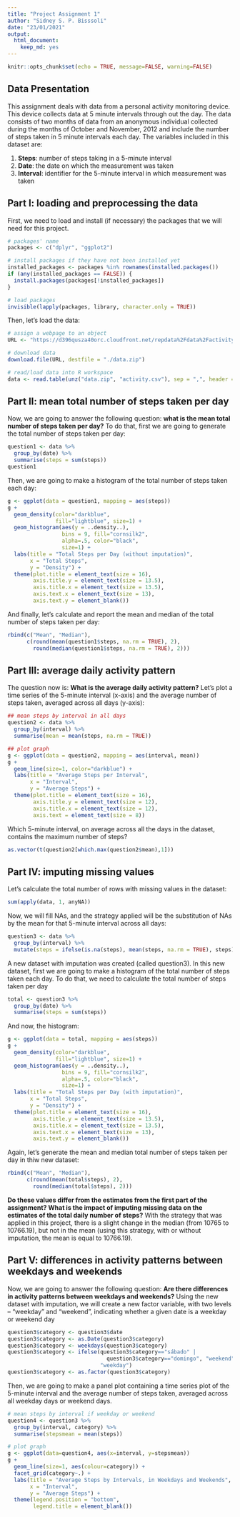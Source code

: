 ```yaml
---
title: "Project Assignment 1"
author: "Sidney S. P. Bisssoli"
date: "23/01/2021"
output: 
  html_document: 
    keep_md: yes
---
```


```r
knitr::opts_chunk$set(echo = TRUE, message=FALSE, warning=FALSE)
```

## Data Presentation

This assignment deals with data from a personal activity monitoring device. This device collects data at 5 minute intervals through out the day. The data consists of two months of data from an anonymous individual collected during the months of
October and November, 2012 and include the number of steps taken in 5 minute intervals each day. The variables included in this dataset are:
  
1) **Steps**: number of steps taking in a 5-minute interval
2) **Date**: the date on which the measurement was taken
3) **Interval**: identifier for the 5-minute interval in which measurement was taken

## Part I: loading and preprocessing the data

First, we need to load and install (if necessary) the packages that we will need for this project.
```r
# packages' name
packages <- c("dplyr", "ggplot2")

# install packages if they have not been installed yet
installed_packages <- packages %in% rownames(installed.packages())
if (any(installed_packages == FALSE)) {
  install.packages(packages[!installed_packages])
}

# load packages
invisible(lapply(packages, library, character.only = TRUE))
```

Then, let's load the data:
```r
# assign a webpage to an object
URL <- "https://d396qusza40orc.cloudfront.net/repdata%2Fdata%2Factivity.zip" 

# download data
download.file(URL, destfile = "./data.zip") 

# read/load data into R workspace
data <- read.table(unz("data.zip", "activity.csv"), sep = ",", header = TRUE)
```

## Part II: mean total number of steps taken per day

Now, we are going to answer the following question: **what is the mean total number of steps taken per day?** To do that, first we are going to generate the total number of steps taken per day:
```r
question1 <- data %>%
  group_by(date) %>%
  summarise(steps = sum(steps))
question1
```
Then, we are going to make a histogram of the total number of steps taken each day:
```r
g <- ggplot(data = question1, mapping = aes(steps))
g + 
  geom_density(color="darkblue", 
               fill="lightblue", size=1) + 
  geom_histogram(aes(y = ..density..), 
                 bins = 9, fill="cornsilk2", 
                 alpha=.5, color="black", 
                 size=1) + 
  labs(title = "Total Steps per Day (without imputation)",
       x = "Total Steps",
       y = "Density") + 
  theme(plot.title = element_text(size = 16),
        axis.title.y = element_text(size = 13.5),
        axis.title.x = element_text(size = 13.5),
        axis.text.x = element_text(size = 13),
        axis.text.y = element_blank())
```
  
And finally, let's calculate and report the mean and median of the total number of steps taken per day:
```r
rbind(c("Mean", "Median"), 
      c(round(mean(question1$steps, na.rm = TRUE), 2), 
        round(median(question1$steps, na.rm = TRUE), 2)))
```

## Part III: average daily activity pattern

The question now is: **What is the average daily activity pattern?** Let's plot a time series of the 5-minute interval (x-axis) and the average number of steps taken, averaged across all days (y-axis):
```r
## mean steps by interval in all days
question2 <- data %>% 
  group_by(interval) %>%
  summarise(mean = mean(steps, na.rm = TRUE))

## plot graph
g <- ggplot(data = question2, mapping = aes(interval, mean))
g + 
  geom_line(size=1, color="darkblue") + 
  labs(title = "Average Steps per Interval",
       x = "Interval",
       y = "Average Steps") + 
  theme(plot.title = element_text(size = 16),
        axis.title.y = element_text(size = 12),
        axis.title.x = element_text(size = 12),
        axis.text = element_text(size = 8))
```

Which 5-minute interval, on average across all the days in the dataset, contains the maximum number of steps?
```r
as.vector(t(question2[which.max(question2$mean),1]))
```

## Part IV: imputing missing values

Let's calculate the total number of rows with missing values in the dataset:
```r
sum(apply(data, 1, anyNA))
```

Now, we will fill NAs, and the strategy applied will be the substitution of NAs by the mean for that 5-minute interval across all days:
```r
question3 <- data %>%
  group_by(interval) %>%
  mutate(steps = ifelse(is.na(steps), mean(steps, na.rm = TRUE), steps))
```
A new dataset with imputation was created (called question3). In this new dataset, first we are going to make a histogram of the total number of steps taken each day. To do that, we need to calculate the total number of steps taken per day
```r
total <- question3 %>%
  group_by(date) %>%
  summarise(steps = sum(steps))
```
And now, the histogram:
```r
g <- ggplot(data = total, mapping = aes(steps))
g + 
  geom_density(color="darkblue", 
               fill="lightblue", size=1) + 
  geom_histogram(aes(y = ..density..), 
                 bins = 9, fill="cornsilk2", 
                 alpha=.5, color="black", 
                 size=1) + 
  labs(title = "Total Steps per Day (with imputation)",
       x = "Total Steps",
       y = "Density") + 
  theme(plot.title = element_text(size = 16),
        axis.title.y = element_text(size = 13.5),
        axis.title.x = element_text(size = 13.5),
        axis.text.x = element_text(size = 13),
        axis.text.y = element_blank())
```
  
Again, let's generate the mean and median total number of steps taken per day in thiw new dataset:
```r
rbind(c("Mean", "Median"), 
      c(round(mean(total$steps), 2), 
        round(median(total$steps), 2)))
```
**Do these values differ from the estimates from the first part of the assignment? What is the impact of imputing missing data on the estimates of the total daily number of steps?** With the strategy that was applied in this project, there is a slight change in the median (from 10765 to 10766.19), but not in the mean (using this strategy, with or without imputation, the mean is equal to 10766.19).

## Part V: differences in activity patterns between weekdays and weekends

Now, we are going to answer the following question: **Are there differences in activity patterns between weekdays and weekends?** Using the new dataset with imputation, we will create a new factor variable, with two levels – “weekday” and “weekend”, indicating whether a given date is a weekday or weekend day
```r
question3$category <- question3$date
question3$category <- as.Date(question3$category)
question3$category <- weekdays(question3$category)
question3$category <- ifelse(question3$category=="sábado" | 
                               question3$category=="domingo", "weekend", 
                             "weekday")
question3$category <- as.factor(question3$category)
```
Then, we are going to make a panel plot containing a time series plot of the 5-minute interval and the average number of steps taken, averaged across all weekday days or weekend days.
```r
# mean steps by interval if weekday or weekend
question4 <- question3 %>%
  group_by(interval, category) %>%
  summarise(stepsmean = mean(steps))

# plot graph
g <- ggplot(data=question4, aes(x=interval, y=stepsmean))
g + 
  geom_line(size=1, aes(colour=category)) +
  facet_grid(category~.) + 
  labs(title = "Average Steps by Intervals, in Weekdays and Weekends",
       x = "Interval",
       y = "Average Steps") + 
  theme(legend.position = "bottom",
        legend.title = element_blank())
```


